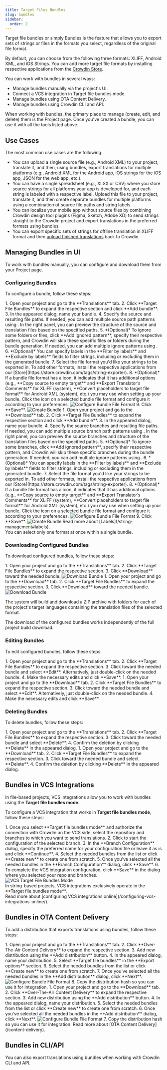 ```yaml
---
title: Target Files Bundles
slug: bundles
sidebar:
  order: 2
---
```



Target file bundles or simply Bundles is the feature that allows you to export sets of strings or files in the formats you select, regardless of the original file format.

By default, you can choose from the following three formats: XLIFF, Android XML, and iOS Strings. You can add more target file formats by installing respective applications from the [Crowdin Store](https://store.crowdin.com/tags/string-exporter).

You can work with bundles in several ways:

* Manage bundles manually via the project's UI.
* Connect a VCS integration in Target file bundles mode.
* Manage bundles using OTA Content Delivery.
* Manage bundles using Crowdin CLI and API.

When working with bundles, the primary place to manage (create, edit, and delete) them is the Project page. Once you've created a bundle, you can use it with all the tools listed above.

## Use Cases

The most common use cases are the following:

* You can upload a single source file (e.g., Android XML) to your project, translate it, and then, using bundles, export translations for multiple platforms (e.g., Android XML for the Android app, iOS strings for the iOS app, JSON for the web app, etc.).
* You can have a single spreadsheet (e.g., XLSX or CSV) where you store source strings for all platforms your app is developed for, and each string is labeled with a respective label. Upload this file to your project, translate it, and then create separate bundles for multiple platforms using a combination of source file paths and string labels.
* You can localize your mobile app without source files by combining Crowdin design tool plugins (Figma, Sketch, Adobe XD) to send strings straight to the Crowdin project and export translations in the preferred formats using bundles.
* You can export specific sets of strings for offline translation in XLIFF format and then [upload finished translations](/offline-translation/#uploading-translations) back to Crowdin.

<CardGrid>
  <LinkCard
    title="Custom Bundle Generator"
    description="The app allows you to generate resource files from translated Crowdin strings."
    href="https://store.crowdin.com/custom-bundle-generator"
    target="_blank"
  />
  <LinkCard
    title="Custom Bundle Builder"
    description="Create your own script to build files from bundles."
    href="https://store.crowdin.com/custom-export"
    target="_blank"
  />
</CardGrid>

## Managing Bundles in UI

To work with bundles manually, you can configure and download them from your Project page.

### Configuring Bundles

To configure a bundle, follow these steps:

<Tabs syncKey="projectType">
  <TabItem label="File-based project">
    <Steps>
      1. Open your project and go to the **Translations** tab.
      2. Click **Target File Bundles** to expand the respective section and click **Add bundle**.
      3. In the appeared dialog, name your bundle.
      4. Specify the source and resulting file paths. If needed, you can add multiple source path patterns using <Icon name="mdi:plus" class="inline-icon" />. In the right panel, you can preview the structure of the source and translation files based on the specified paths.
      5. *(Optional)* To ignore some folders or files, click **Add ignored pattern**, specify their respective pattern, and Crowdin will skip these specific files or folders during the bundle generation. If needed, you can add multiple ignore patterns using <Icon name="mdi:plus" class="inline-icon" />.
      6. *(Optional)* You can specify labels in the **Filter by labels** and **Exclude by labels** fields to filter strings, including or excluding them in the generated bundle.
      7. Select the file format you'd like your strings to be exported in. To add other formats, install the respective applications from our [Store](https://store.crowdin.com/tags/string-exporter).
      8. *(Optional)* If a bundle file format has a <Icon name="mdi:cog" class="inline-icon" /> icon, it indicates that it has additional options (e.g., **Copy source to empty target** and **Export Translator’s Comments** for XLIFF (system), **Convert placeholders to target file format** for Android XML (system), etc.) you may use when setting up your bundle. Click the <Icon name="mdi:cog" class="inline-icon" /> icon on a selected bundle file format and configure it according to your preferences. <Image src={configureFormat} alt="Configure Bundle File Format" class="dialog" />
      9. Click **Save**. <Image src={createBundle} alt="Create Bundle" />
    </Steps>
  </TabItem>
  <TabItem label="String-based project">
    <Steps>
      1. Open your project and go to the **Download** tab.
      2. Click **Target File Bundles** to expand the respective section and click **Add bundle**.
      3. In the appeared dialog, name your bundle.
      4. Specify the source branches and resulting file paths. If needed, you can add multiple source branch path patterns using <Icon name="mdi:plus" class="inline-icon" />. In the right panel, you can preview the source branches and structure of the translation files based on the specified paths.
      5. *(Optional)* To ignore some branches, click **Add ignored pattern**, specify their respective pattern, and Crowdin will skip these specific branches during the bundle generation. If needed, you can add multiple ignore patterns using <Icon name="mdi:plus" class="inline-icon"/>.
      6. *(Optional)* You can specify labels in the **Filter by labels** and **Exclude by labels** fields to filter strings, including or excluding them in the generated bundle.
      7. Select the file format you'd like your strings to be exported in. To add other formats, install the respective applications from our [Store](https://store.crowdin.com/tags/string-exporter).
      8. *(Optional)* If a bundle file format has a <Icon name="mdi:cog" class="inline-icon" /> icon, it indicates that it has additional options (e.g., **Copy source to empty target** and **Export Translator’s Comments** for XLIFF (system), **Convert placeholders to target file format** for Android XML (system), etc.) you may use when setting up your bundle. Click the <Icon name="mdi:cog" class="inline-icon" /> icon on a selected bundle file format and configure it according to your preferences. <Image src={configureFormat} alt="Configure Bundle File Format" class="dialog" />
      9. Click **Save**. <Image src={createBundleSb} alt="Create Bundle" />
    </Steps>
  </TabItem>
</Tabs>

<ReadMore>
  Read more about [Labels](/string-management#labels).
</ReadMore>

<Aside type="caution">
  You can select only one format at once within a single bundle.
</Aside>

### Downloading Configured Bundles

To download configured bundles, follow these steps:

<Tabs syncKey="projectType">
  <TabItem label="File-based project">
    <Steps>
      1. Open your project and go to the **Translations** tab.
      2. Click **Target File Bundles** to expand the respective section.
      3. Click **Download** toward the needed bundle. <Image src={translationsBundles} alt="Download Bundle" />
    </Steps>
  </TabItem>
  <TabItem label="String-based project">
    <Steps>
      1. Open your project and go to the **Download** tab.
      2. Click **Target File Bundles** to expand the respective section.
      3. Click **Download** toward the needed bundle. <Image src={translationsBundlesSb} alt="Download Bundle" />
    </Steps>
  </TabItem>
</Tabs>

The system will build and download a ZIP archive with folders for each of the project's target languages containing the translation files of the selected format.

<Aside>
  The download of the configured bundles works independently of the full project build download.
</Aside>

### Editing Bundles

To edit configured bundles, follow these steps:

<Tabs syncKey="projectType">
  <TabItem label="File-based project">
    <Steps>
      1. Open your project and go to the **Translations** tab.
      2. Click **Target File Bundles** to expand the respective section.
      3. Click <Icon name="mdi:dots-horizontal" class="inline-icon" /> toward the needed bundle and select **Edit**. Alternatively, just double-click on the needed bundle.
      4. Make the necessary edits and click **Save**.
    </Steps>
  </TabItem>
  <TabItem label="String-based project">
    <Steps>
      1. Open your project and go to the **Download** tab.
      2. Click **Target File Bundles** to expand the respective section.
      3. Click <Icon name="mdi:dots-horizontal" class="inline-icon" /> toward the needed bundle and select **Edit**. Alternatively, just double-click on the needed bundle.
      4. Make the necessary edits and click **Save**.
    </Steps>
  </TabItem>
</Tabs>


### Deleting Bundles

To delete bundles, follow these steps:

<Tabs syncKey="projectType">
  <TabItem label="File-based project">
    <Steps>
      1. Open your project and go to the **Translations** tab.
      2. Click **Target File Bundles** to expand the respective section.
      3. Click <Icon name="mdi:dots-horizontal" class="inline-icon" /> toward the needed bundle and select **Delete**.
      4. Confirm the deletion by clicking **Delete** in the appeared dialog.
    </Steps>
  </TabItem>
  <TabItem label="String-based project">
    <Steps>
      1. Open your project and go to the **Download** tab.
      2. Click **Target File Bundles** to expand the respective section.
      3. Click <Icon name="mdi:dots-horizontal" class="inline-icon" /> toward the needed bundle and select **Delete**.
      4. Confirm the deletion by clicking **Delete** in the appeared dialog.
    </Steps>
  </TabItem>
</Tabs>

## Bundles in VCS Integrations

In file-based projects, VCS integrations allow you to work with bundles using the **Target file bundles mode**.

To configure a VCS integration that works in **Target file bundles mode**, follow these steps:

<Steps>
  1. Once you select **Target file bundles mode** and authorize the connection with Crowdin on the VCS side, select the repository and branches to which you want to send translations.
  2. Click <Icon name="mdi:pencil" class="inline-icon" /> to start the configuration of the selected branch.
  3. In the **Branch Configuration** dialog, specify the preferred name for your configuration file or leave it as is and click **Continue**.
  4. Select the needed bundles from the list or click **Create new** to create one from scratch.
  5. Once you've selected all the needed bundles in the **Branch Configuration** dialog, click **Save**.
  6. To complete the VCS integration configuration, click **Save** in the dialog where you selected your repo and branches.
</Steps>

<Image src={bundlesVcs} alt="VCS Target File Bundles Mode" />

<Aside type="caution">
  In string-based projects, VCS integrations exclusively operate in the **Target file bundles mode**.
</Aside>

<ReadMore>
  Read more about [configuring VCS integrations online](/configuring-vcs-integrations-online/).
</ReadMore>

## Bundles in OTA Content Delivery

To add a distribution that exports translations using bundles, follow these steps:

<Tabs syncKey="projectType">
  <TabItem label="File-based project">
    <Steps>
      1. Open your project and go to the **Translations** tab.
      2. Click **Over-The-Air Content Delivery** to expand the respective section.
      3. Add new distribution using the **Add distribution** button.
      4. In the appeared dialog, name your distribution.
      5. Select **Target file bundles** in the **Export options** section.
      6. Select the needed bundles from the list or click **Create new** to create one from scratch.
      7. Once you've selected all the needed bundles in the **Add distribution** dialog, click **Next**. <Image src={contentDelivery} alt="Configure Bundle File Format" class="dialog" />
      8. Copy the distribution hash so you can use it for integration.
    </Steps>
  </TabItem>
  <TabItem label="String-based project">
    <Steps>
      1. Open your project and go to the **Download** tab.
      2. Click **Over-The-Air Content Delivery** to expand the respective section.
      3. Add new distribution using the **Add distribution** button.
      4. In the appeared dialog, name your distribution.
      5. Select the needed bundles from the list or click **Create new** to create one from scratch.
      6. Once you've selected all the needed bundles in the **Add distribution** dialog, click **Next**. <Image src={contentDeliverySb} alt="Configure Bundle File Format" class="dialog" />
      7. Copy the distribution hash so you can use it for integration.
    </Steps>
  </TabItem>
</Tabs>

<ReadMore>
  Read more about [OTA Content Delivery](/content-delivery).
</ReadMore>

## Bundles in CLI/API

You can also export translations using bundles when working with Crowdin CLI and API.

<CardGrid>
  <LinkCard
    title="Bundles in CLI"
    href="https://crowdin.github.io/crowdin-cli/commands/crowdin-bundle/"
    target="_blank"
  />
  <LinkCard
    title="Bundles in API"
    href="https://developer.crowdin.com/api/v2/#tag/Bundles"
    target="_blank"
  />
</CardGrid>
